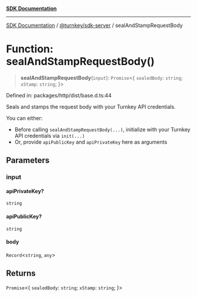 [**SDK Documentation**](../../../README.mdx)

***

[SDK Documentation](../../../packages.mdx) / [@turnkey/sdk-server](../README.mdx) / sealAndStampRequestBody

# Function: sealAndStampRequestBody()

> **sealAndStampRequestBody**(`input`): `Promise`\<\{ `sealedBody`: `string`; `xStamp`: `string`; \}\>

Defined in: packages/http/dist/base.d.ts:44

Seals and stamps the request body with your Turnkey API credentials.

You can either:
- Before calling `sealAndStampRequestBody(...)`, initialize with your Turnkey API credentials via `init(...)`
- Or, provide `apiPublicKey` and `apiPrivateKey` here as arguments

## Parameters

### input

#### apiPrivateKey?

`string`

#### apiPublicKey?

`string`

#### body

`Record`\<`string`, `any`\>

## Returns

`Promise`\<\{ `sealedBody`: `string`; `xStamp`: `string`; \}\>
